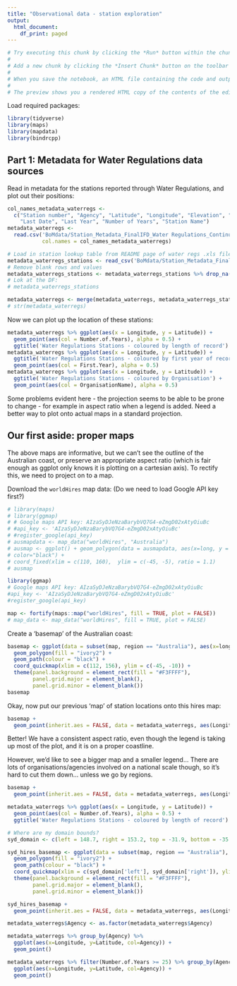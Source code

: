 ```yaml
---
title: "Observational data - station exploration"
output:
  html_document:
    df_print: paged
---
```


```r
# Try executing this chunk by clicking the *Run* button within the chunk or by placing your cursor inside it and pressing *Ctrl+Shift+Enter*. 
# 
# Add a new chunk by clicking the *Insert Chunk* button on the toolbar or by pressing *Ctrl+Alt+I*.
# 
# When you save the notebook, an HTML file containing the code and output will be saved alongside it (click the *Preview* button or press *Ctrl+Shift+K* to preview the HTML file).
# 
# The preview shows you a rendered HTML copy of the contents of the editor. Consequently, unlike *Knit*, *Preview* does not run any R code chunks. Instead, the output of the chunk when it was last run in the editor is displayed.

```

Load required packages:

```r
library(tidyverse)
library(maps)
library(mapdata)
library(bindrcpp)
```


## Part 1: Metadata for Water Regulations data sources

Read in metadata for the stations reported through Water Regulations, and plot out their positions:

```r
col_names_metadata_waterregs <- 
  c("Station number", "Agency", "Latitude", "Longitude", "Elevation", "First Date", "First Year", 
    "Last Date", "Last Year", "Number of Years", "Station Name")
metadata_waterregs <- 
  read.csv('BoMdata/Station_Metadata_FinalIFD_Water Regulations_Continuous_reimported.csv', 
           col.names = col_names_metadata_waterregs)

# Load in station lookup table from README page of water regs .xls file
metadata_waterregs_stations <- read_csv('BoMdata/Station_Metadata_FinalIFD_Water Regulations_Continuous_README_page.csv', skip = 18, col_names = c("Agency", "OrganisationName", "State"))
# Remove blank rows and values
metadata_waterregs_stations <- metadata_waterregs_stations %>% drop_na()
# Lok at the DF:
# metadata_waterregs_stations

metadata_waterregs <- merge(metadata_waterregs, metadata_waterregs_stations[,c("Agency", "OrganisationName", "State")], by = 'Agency')
# str(metadata_waterregs)

```

Now we can plot up the location of these stations:

```r
metadata_waterregs %>% ggplot(aes(x = Longitude, y = Latitude)) + 
  geom_point(aes(col = Number.of.Years), alpha = 0.5) +
  ggtitle('Water Regulations Stations - coloured by length of record')
metadata_waterregs %>% ggplot(aes(x = Longitude, y = Latitude)) +
  ggtitle('Water Regulations Stations - coloured by first year of record') + 
  geom_point(aes(col = First.Year), alpha = 0.5)
metadata_waterregs %>% ggplot(aes(x = Longitude, y = Latitude)) +
  ggtitle('Water Regulations Stations - coloured by Organisation') + 
  geom_point(aes(col = OrganisationName), alpha = 0.5)

```

Some problems evident here - the projection seems to be able to be prone to change - for example in aspect ratio when a legend is added. Need a better way to plot onto actual maps in a standard projection.

## Our first aside: proper maps

The above maps are informative, but we can't see the outline of the Australian coast, or preserve an appropriate aspect ratio (which is fair enough as ggplot only knows it is plotting on a cartesian axis). To rectify this, we need to project on to a map.

Download the `worldHires` map data: (Do we need to load Google API key first?)

```r
# library(maps)
# library(ggmap)
# # Google maps API key: AIzaSyDJeNzaBarybVQ7G4-eZmgD02xAtyOiuBc
# #api_key <- 'AIzaSyDJeNzaBarybVQ7G4-eZmgD02xAtyOiuBc'
# #register_google(api_key)
# ausmapdata <- map_data("worldHires", "Australia")
# ausmap <- ggplot() + geom_polygon(data = ausmapdata, aes(x=long, y = lat, group = group), fill = "white",
# color="black") +
# coord_fixed(xlim = c(110, 160),  ylim = c(-45, -5), ratio = 1.1)
# ausmap

library(ggmap)
# Google maps API key: AIzaSyDJeNzaBarybVQ7G4-eZmgD02xAtyOiuBc
#api_key <- 'AIzaSyDJeNzaBarybVQ7G4-eZmgD02xAtyOiuBc'
#register_google(api_key)

map <- fortify(maps::map("worldHires", fill = TRUE, plot = FALSE))
# map_data <- map_data("worldHires", fill = TRUE, plot = FALSE)
```

Create a 'basemap' of the Australian coast:

```r
basemap <- ggplot(data = subset(map, region == "Australia"), aes(x=long, y=lat, group = group)) +
  geom_polygon(fill = "ivory2") +
  geom_path(colour = "black") +
  coord_quickmap(xlim = c(112, 156), ylim = c(-45, -10)) +
  theme(panel.background = element_rect(fill = "#F3FFFF"),
        panel.grid.major = element_blank(),
        panel.grid.minor = element_blank())
basemap
```

Okay, now put our previous 'map' of station locations onto this hires map:


```r
basemap +
  geom_point(inherit.aes = FALSE, data = metadata_waterregs, aes(Longitude, Latitude, color = OrganisationName), alpha = 0.6)
```

Better! We have a consistent aspect ratio, even though the legend is taking up most of the plot, and it is on a proper coastline.

However, we'd like to see a bigger map and a smaller legend... There are lots of organisations/agencies involved on a national scale though, so it's hard to cut them down... unless we go by regions.

```r
basemap +
  geom_point(inherit.aes = FALSE, data = metadata_waterregs, aes(Longitude, Latitude, color = OrganisationName), alpha = 0.6)
```





```r


metadata_waterregs %>% ggplot(aes(x = Longitude, y = Latitude)) + 
  geom_point(aes(col = Number.of.Years), alpha = 0.5) +
  ggtitle('Water Regulations Stations - coloured by length of record')

# Where are my domain bounds?
syd_domain <- c(left = 148.7, right = 153.2, top = -31.9, bottom = -35.9)

syd_hires_basemap <- ggplot(data = subset(map, region == "Australia"), aes(x=long, y=lat, group = group)) +
  geom_polygon(fill = "ivory2") +
  geom_path(colour = "black") +
  coord_quickmap(xlim = c(syd_domain['left'], syd_domain['right']), ylim = c(syd_domain['bottom'], syd_domain['top'])) +
  theme(panel.background = element_rect(fill = "#F3FFFF"),
        panel.grid.major = element_blank(),
        panel.grid.minor = element_blank())

syd_hires_basemap +
  geom_point(inherit.aes = FALSE, data = metadata_waterregs, aes(Longitude, Latitude, color = OrganisationName), alpha = 0.6)

```


```r
metadata_waterregs$Agency <- as.factor(metadata_waterregs$Agency)

metadata_waterregs %>% group_by(Agency) %>%
  ggplot(aes(x=Longitude, y=Latitude, col=Agency)) +
  geom_point()
```


```r
metadata_waterregs %>% filter(Number.of.Years >= 25) %>% group_by(Agency) %>%
  ggplot(aes(x=Longitude, y=Latitude, col=Agency)) +
  geom_point()

```

```r

```

